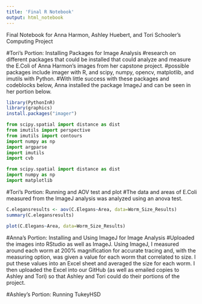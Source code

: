 ```yaml
---
title: 'Final R Notebook'
output: html_notebook
---
```

Final Notebook for Anna Harmon, Ashley Huebert, and Tori Schooler's Computing Project 

#Tori's Portion: Installing Packages for Image Analysis
#research on different packages that could be installed that could analyze and measure the E.Coli of Anna Harmon's images from her capstone project. 
#possible packages include imager with R, and scipy, numpy, opencv, matplotlib, and imutils with Python. 
#With little success with these packages and codeblocks below, Anna installed the package ImageJ and can be seen in her portion below. 
```r
library(PythonInR)
library(graphics)
install.packages("imager")
```

```python
from scipy.spatial import distance as dist
from imutils import perspective 
from imutils import contours 
import numpy as np 
import argparse 
import imutils
import cvb

from scipy.spatial import distance as dist
import numpy as np
import matplotlib
```

#Tori's Portion: Running and AOV test and plot 
#The data and areas of E.Coli measured from the ImageJ analysis was analyzed using an anova test. 
```r
C.elegansresults <- aov(C.Elegans~Area, data=Worm_Size_Results)
summary(C.elegansresults)
```

```r
plot(C.Elegans~Area, data=Worm_Size_Results)
```
#Anna's Portion: Installing and Using ImageJ for Image Analysis
#Uploaded the images into RStudio as well as ImageJ. Using ImageJ, I measured around each worm at 200% magnification for accurate tracing and, with the measuring option, was given a value for each worm that correlated to size. I put these values into an Excel sheet and averaged the size for each worm. I then uploaded the Excel into our GitHub (as well as emailed copies to Ashley and Tori) so that Ashley and Tori could do their portions of the project.


#Ashley's Portion: Running TukeyHSD 


